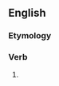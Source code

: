 ==English==

===Etymology===
{{suffix|took|est|lang=en}}

===Verb===
{{head|en|verb form|cat2=verb simple past forms|cat3=second-person singular forms}}

# {{label|en|archaic}} {{second-person singular past of|take|lang=en}}